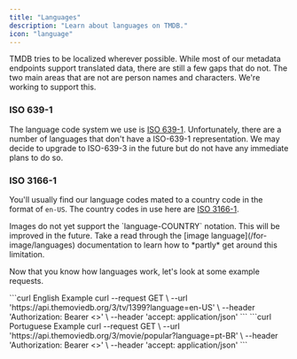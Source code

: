 ```yaml
---
title: "Languages"
description: "Learn about languages on TMDB."
icon: "language"
---
```



TMDB tries to be localized wherever possible. While most of our metadata endpoints support translated data, there are still a few gaps that do not. The two main areas that are not are person names and characters. We're working to support this.

### ISO 639-1

The language code system we use is [ISO 639-1](https://en.wikipedia.org/wiki/List_of_ISO_639-1_codes). Unfortunately, there are a number of languages that don't have a ISO-639-1 representation. We may decide to upgrade to ISO-639-3 in the future but do not have any immediate plans to do so.

### ISO 3166-1

You'll usually find our language codes mated to a country code in the format of `en-US`. The country codes in use here are [ISO 3166-1](https://en.wikipedia.org/wiki/ISO_3166-1_alpha-2).

<Warning>
  Images do not yet support the `language-COUNTRY` notation. This will be improved in the future. Take a read through the [image language](/for-image/languages) documentation to learn how to *partly* get around this limitation.
</Warning>

Now that you know how languages work, let's look at some example requests.

<CodeGroup>
  ```curl English Example
  curl --request GET \
       --url 'https://api.themoviedb.org/3/tv/1399?language=en-US' \
       --header 'Authorization: Bearer <<access_token>>' \
       --header 'accept: application/json'
  ```
</CodeGroup>

<CodeGroup>
  ```curl Portuguese Example
  curl --request GET \
       --url 'https://api.themoviedb.org/3/movie/popular?language=pt-BR' \
       --header 'Authorization: Bearer <<access_token>>' \
       --header 'accept: application/json'
  ```
</CodeGroup>

